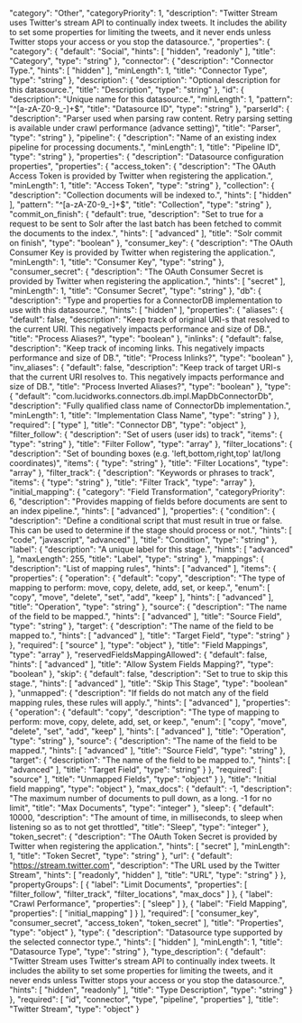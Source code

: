  "category": "Other",
  "categoryPriority": 1,
  "description": "Twitter Stream uses Twitter's stream API to continually index tweets. It includes the ability to set some properties for limiting the tweets, and it never ends unless Twitter stops your access or you stop the datasource.",
  "properties": {
    "category": {
      "default": "Social",
      "hints": [
        "hidden",
        "readonly"
      ],
      "title": "Category",
      "type": "string"
    },
    "connector": {
      "description": "Connector Type.",
      "hints": [
        "hidden"
      ],
      "minLength": 1,
      "title": "Connector Type",
      "type": "string"
    },
    "description": {
      "description": "Optional description for this datasource.",
      "title": "Description",
      "type": "string"
    },
    "id": {
      "description": "Unique name for this datasource.",
      "minLength": 1,
      "pattern": "^[a-zA-Z0-9_-]+$",
      "title": "Datasource ID",
      "type": "string"
    },
    "parserId": {
      "description": "Parser used when parsing raw content. Retry parsing setting is available under crawl performance (advance setting)",
      "title": "Parser",
      "type": "string"
    },
    "pipeline": {
      "description": "Name of an existing index pipeline for processing documents.",
      "minLength": 1,
      "title": "Pipeline ID",
      "type": "string"
    },
    "properties": {
      "description": "Datasource configuration properties",
      "properties": {
        "access_token": {
          "description": "The OAuth Access Token is provided by Twitter when registering the application.",
          "minLength": 1,
          "title": "Access Token",
          "type": "string"
        },
        "collection": {
          "description": "Collection documents will be indexed to.",
          "hints": [
            "hidden"
          ],
          "pattern": "^[a-zA-Z0-9_-]+$",
          "title": "Collection",
          "type": "string"
        },
        "commit_on_finish": {
          "default": true,
          "description": "Set to true for a request to be sent to Solr after the last batch has been fetched to commit the documents to the index.",
          "hints": [
            "advanced"
          ],
          "title": "Solr commit on finish",
          "type": "boolean"
        },
        "consumer_key": {
          "description": "The OAuth Consumer Key is provided by Twitter when registering the application.",
          "minLength": 1,
          "title": "Consumer Key",
          "type": "string"
        },
        "consumer_secret": {
          "description": "The OAuth Consumer Secret is provided by Twitter when registering the application.",
          "hints": [
            "secret"
          ],
          "minLength": 1,
          "title": "Consumer Secret",
          "type": "string"
        },
        "db": {
          "description": "Type and properties for a ConnectorDB implementation to use with this datasource.",
          "hints": [
            "hidden"
          ],
          "properties": {
            "aliases": {
              "default": false,
              "description": "Keep track of original URI-s that resolved to the current URI. This negatively impacts performance and size of DB.",
              "title": "Process Aliases?",
              "type": "boolean"
            },
            "inlinks": {
              "default": false,
              "description": "Keep track of incoming links. This negatively impacts performance and size of DB.",
              "title": "Process Inlinks?",
              "type": "boolean"
            },
            "inv_aliases": {
              "default": false,
              "description": "Keep track of target URI-s that the current URI resolves to. This negatively impacts performance and size of DB.",
              "title": "Process Inverted Aliases?",
              "type": "boolean"
            },
            "type": {
              "default": "com.lucidworks.connectors.db.impl.MapDbConnectorDb",
              "description": "Fully qualified class name of ConnectorDb implementation.",
              "minLength": 1,
              "title": "Implementation Class Name",
              "type": "string"
            }
          },
          "required": [
            "type"
          ],
          "title": "Connector DB",
          "type": "object"
        },
        "filter_follow": {
          "description": "Set of users (user ids) to track",
          "items": {
            "type": "string"
          },
          "title": "Filter Follow",
          "type": "array"
        },
        "filter_locations": {
          "description": "Set of bounding boxes (e.g. 'left,bottom,right,top' lat/long coordinates)",
          "items": {
            "type": "string"
          },
          "title": "Filter Locations",
          "type": "array"
        },
        "filter_track": {
          "description": "Keywords or phrases to track",
          "items": {
            "type": "string"
          },
          "title": "Filter Track",
          "type": "array"
        },
        "initial_mapping": {
          "category": "Field Transformation",
          "categoryPriority": 6,
          "description": "Provides mapping of fields before documents are sent to an index pipeline.",
          "hints": [
            "advanced"
          ],
          "properties": {
            "condition": {
              "description": "Define a conditional script that must result in true or false. This can be used to determine if the stage should process or not.",
              "hints": [
                "code",
                "javascript",
                "advanced"
              ],
              "title": "Condition",
              "type": "string"
            },
            "label": {
              "description": "A unique label for this stage.",
              "hints": [
                "advanced"
              ],
              "maxLength": 255,
              "title": "Label",
              "type": "string"
            },
            "mappings": {
              "description": "List of mapping rules",
              "hints": [
                "advanced"
              ],
              "items": {
                "properties": {
                  "operation": {
                    "default": "copy",
                    "description": "The type of mapping to perform: move, copy, delete, add, set, or keep.",
                    "enum": [
                      "copy",
                      "move",
                      "delete",
                      "set",
                      "add",
                      "keep"
                    ],
                    "hints": [
                      "advanced"
                    ],
                    "title": "Operation",
                    "type": "string"
                  },
                  "source": {
                    "description": "The name of the field to be mapped.",
                    "hints": [
                      "advanced"
                    ],
                    "title": "Source Field",
                    "type": "string"
                  },
                  "target": {
                    "description": "The name of the field to be mapped to.",
                    "hints": [
                      "advanced"
                    ],
                    "title": "Target Field",
                    "type": "string"
                  }
                },
                "required": [
                  "source"
                ],
                "type": "object"
              },
              "title": "Field Mappings",
              "type": "array"
            },
            "reservedFieldsMappingAllowed": {
              "default": false,
              "hints": [
                "advanced"
              ],
              "title": "Allow System Fields Mapping?",
              "type": "boolean"
            },
            "skip": {
              "default": false,
              "description": "Set to true to skip this stage.",
              "hints": [
                "advanced"
              ],
              "title": "Skip This Stage",
              "type": "boolean"
            },
            "unmapped": {
              "description": "If fields do not match any of the field mapping rules, these rules will apply.",
              "hints": [
                "advanced"
              ],
              "properties": {
                "operation": {
                  "default": "copy",
                  "description": "The type of mapping to perform: move, copy, delete, add, set, or keep.",
                  "enum": [
                    "copy",
                    "move",
                    "delete",
                    "set",
                    "add",
                    "keep"
                  ],
                  "hints": [
                    "advanced"
                  ],
                  "title": "Operation",
                  "type": "string"
                },
                "source": {
                  "description": "The name of the field to be mapped.",
                  "hints": [
                    "advanced"
                  ],
                  "title": "Source Field",
                  "type": "string"
                },
                "target": {
                  "description": "The name of the field to be mapped to.",
                  "hints": [
                    "advanced"
                  ],
                  "title": "Target Field",
                  "type": "string"
                }
              },
              "required": [
                "source"
              ],
              "title": "Unmapped Fields",
              "type": "object"
            }
          },
          "title": "Initial field mapping",
          "type": "object"
        },
        "max_docs": {
          "default": -1,
          "description": "The maximum number of documents to pull down, as a long. -1 for no limit",
          "title": "Max Documents",
          "type": "integer"
        },
        "sleep": {
          "default": 10000,
          "description": "The amount of time, in milliseconds, to sleep when listening so as to not get throttled",
          "title": "Sleep",
          "type": "integer"
        },
        "token_secret": {
          "description": "The OAuth Token Secret is provided by Twitter when registering the application.",
          "hints": [
            "secret"
          ],
          "minLength": 1,
          "title": "Token Secret",
          "type": "string"
        },
        "url": {
          "default": "https://stream.twitter.com",
          "description": "The URL used by the Twitter Stream",
          "hints": [
            "readonly",
            "hidden"
          ],
          "title": "URL",
          "type": "string"
        }
      },
      "propertyGroups": [
        {
          "label": "Limit Documents",
          "properties": [
            "filter_follow",
            "filter_track",
            "filter_locations",
            "max_docs"
          ]
        },
        {
          "label": "Crawl Performance",
          "properties": [
            "sleep"
          ]
        },
        {
          "label": "Field Mapping",
          "properties": [
            "initial_mapping"
          ]
        }
      ],
      "required": [
        "consumer_key",
        "consumer_secret",
        "access_token",
        "token_secret"
      ],
      "title": "Properties",
      "type": "object"
    },
    "type": {
      "description": "Datasource type supported by the selected connector type.",
      "hints": [
        "hidden"
      ],
      "minLength": 1,
      "title": "Datasource Type",
      "type": "string"
    },
    "type_description": {
      "default": "Twitter Stream uses Twitter's stream API to continually index tweets. It includes the ability to set some properties for limiting the tweets, and it never ends unless Twitter stops your access or you stop the datasource.",
      "hints": [
        "hidden",
        "readonly"
      ],
      "title": "Type Description",
      "type": "string"
    }
  },
  "required": [
    "id",
    "connector",
    "type",
    "pipeline",
    "properties"
  ],
  "title": "Twitter Stream",
  "type": "object"
}
